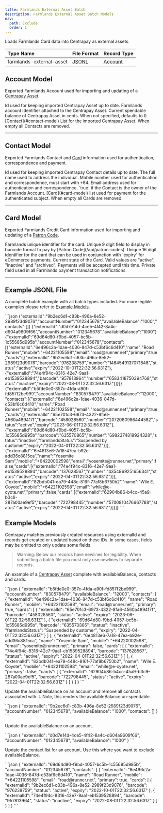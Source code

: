 ```yaml
---
title: Farmlands External Asset Batch
description: Farmlands External Asset Batch Models
nav:
  path: Exclude
  order: 1
---
```


Loads Farmlands Card data into Centrapay as external assets.

|        Type Name         |           File Format           |        Record Type        |
| :----------------------- | :------------------------------ | :------------------------ |
| farmlands-external-asset | [JSONL](https://jsonlines.org/) | [Account](#account-model) |


## Account Model

Exported Farmlands Account used for importing and updating of a [Centrapay Asset](/api/assets/).

<Properties>
  <Property name="externalId" type="string">
    Id used for keeping imported Centrapay Asset up to date.
  </Property>

  <Property name="accountNumber" type="string">
    Farmlands account identifier attached to the Centrapay Asset.
  </Property>

  <Property name="availableBalance" type="bignumber">
    Current spendable balance of Centrapay Asset in cents. When not specified, defaults to 0.
  </Property>

  <Property name="contacts" type="array">
    [Contact](#contact-model) List for the imported Centrapay Asset. When empty all Contacts are removed.
  </Property>
</Properties>

---

## Contact Model

Exported Farmlands Contact and [Card](#card-model) information used for authentication, correspondence and payment.

<Properties>
  <Property name="externalId" type="string">
    Id used for keeping imported Centrapay Contact details up to date.
  </Property>

  <Property name="name" type="string">
    The full name used to address the individual.
  </Property>

  <Property name="mobile" type="phonenumber">
    Mobile number used for authentication and correspondence, must start with +64.
  </Property>

  <Property name="email" type="string">
    Email address used for authentication and correspondence.
  </Property>

  <Property name="primary" type="boolean">
    `true` if the Contact is the owner of the Farmlands Account.
  </Property>

  <Property name="cards" type="array">
    [Card](#card-model) list used for payment for the authenticated subject. When empty all Cards are removed.
  </Property>
</Properties>

---

## Card Model

Exported Farmlands Credit Card information used for importing and updating of a [Patron Code](/api/patron-codes).

<Properties>
  <Property name="externalId" type="string">
    Farmlands unique identifier for the card.
  </Property>

  <Property name="barcode" type="bignumber">
    Unique 9 digit field to display in barcode format to pay by [Patron Code](/api/patron-codes).
  </Property>

  <Property name="number" type="bignumber">
    Unique 16 digit identifier for the card that can be used in conjunction with `expiry` for eCommerce payments.
  </Property>

  <Property name="status" type="string">
    Current state of the Card. Valid values are "active", "inactive" and "archived".
  </Property>

  <Property name="expiry" type="timestamp">
    Payments will be accepted until this time.
  </Property>

  <Property name="farmlandsStatus" type="string">
    Private field used in all Farmlands payment transaction notifications.
  </Property>
</Properties>

---

## Example JSONL File

A complete batch example with all batch types included. For more legible examples please refer to [Example Models](#example-models).

<CodePanel title="Example JSONL">
  ```json
  {"externalId":"9b2ec6d1-c83b-496a-8e52-2989f23d9076","accountNumber":"012345678","availableBalance":"1000","contacts":[]}
  {"externalId":"d0d7e14d-4ce5-4f42-8a4c-d604a9609f66","accountNumber":"012345678","availableBalance":"1000"}
  {"externalId":"69d64d80-f9bd-4057-bc5b-1c55685d995b","accountNumber":"012345678","contacts":[{"externalId":"6e496c2a-1dae-4036-847d-c53bf6c6d410","name":"Road Runner","mobile":"+64221105598","email":"road@runner.net","primary":true,"cards":[{"externalId":"9b2ec6d1-c83b-496a-8e52-2989f23d9076","barcode":"976238759","number":"1464549137071848","status":"active","expiry":"2022-10-01T22:32:56.631Z"},{"externalId":"74e4f94c-8316-42e7-9aa1-eb1539528894","barcode":"957813964","number":"6583418750394768","status":"inactive","expiry":"2022-08-01T22:32:56.631Z"}]}]}
  {"externalId":"b5fde0e0-357c-4fda-a90f-fd857f2be999","accountNumber":"830578479","availableBalance":"12000","contacts":[{"externalId":"6e496c2a-1dae-4036-847d-c53bf6c6d410","name":"Road Runner","mobile":"+64221102598","email":"road@runner.net","primary":true,"cards":[{"externalId":"65e701c3-6973-4322-8fa6-4560a489417f","barcode":"458028560","number":"2072080986444582","status":"active","expiry":"2023-06-01T22:32:56.631Z"},{"externalId":"69d64d80-f9bd-4057-bc5b-1c55685d995b","barcode":"635570865","number":"6982374819924328","status":"inactive","farmlandsStatus":"Suspended by customer","expiry":"2022-04-01T22:32:56.631Z"}]},{"externalId":"6e4813e6-7a18-47ea-b92e-add36c8815ca","name":"Yosemite Sam","mobile":"+64220002598","email":"yosemite@runner.net","primary":false,"cards":[{"externalId":"74e4f94c-8316-42e7-9aa1-eb1539528894","barcode":"137628567","number":"4354969251656341","status":"active","expiry":"2022-04-01T22:32:56.631Z"}]},{"externalId":"82bdb041-ea79-448c-816f-77af8b6750b2","name":"Wile E. Coyote","mobile":"+64221102598","email":"while@e-cyote.net","primary":false,"cards":[{"externalId":"62904b86-b4cc-45a9-b3c9-287a00ae9ef5","barcode":"722798445","number":"5700810476667788","status":"active","expiry":"2022-04-01T22:32:56.631Z"}]}]}
  ```
</CodePanel>

## Example Models

Centrapay matches previously created resources using externalId and records get created or updated based on these IDs. In some cases, fields may be omitted to only update some fields.

> Warning: Below our records have newlines for legibility. When submitting a batch file you must only use newlines to separate records.

An example of a [Centrapay Asset](/api/assets) complete with availableBalance, contacts and cards.

<CodePanel title="Example Centrapay Asset">
  ```json
  {
    "externalId": "b5fde0e0-357c-4fda-a90f-fd857f2be999",
    "accountNumber": "830578479",
    "availableBalance": "12000",
    "contacts": [
      {
        "externalId": "6e496c2a-1dae-4036-847d-c53bf6c6d410",
        "name": "Road Runner",
        "mobile": "+64221102598",
        "email": "road@runner.net",
        "primary": true,
        "cards": [
          {
            "externalId": "65e701c3-6973-4322-8fa6-4560a489417f",
            "barcode": "458028560",
            "status": "active",
            "expiry": "2023-06-01T22:32:56.631Z"
          },
          {
            "externalId": "69d64d80-f9bd-4057-bc5b-1c55685d995b",
            "barcode": "635570865",
            "status": "inactive",
            "farmlandsStatus": "Suspended by customer",
            "expiry": "2022-04-01T22:32:56.631Z"
          }
        ]
      },
      {
        "externalId": "6e4813e6-7a18-47ea-b92e-add36c8815ca",
        "name": "Yosemite Sam",
        "mobile": "+64220002598",
        "email": "yosemite@runner.net",
        "primary": false,
        "cards": [
          {
            "externalId": "74e4f94c-8316-42e7-9aa1-eb1539528894",
            "barcode": "137628567",
            "status": "active",
            "expiry": "2022-04-01T22:32:56.631Z"
          }
        ]
      },
      {
        "externalId": "82bdb041-ea79-448c-816f-77af8b6750b2",
        "name": "Wile E. Coyote",
        "mobile": "+64221102598",
        "email": "while@e-cyote.net",
        "primary": false,
        "cards": [
          {
            "externalId": "62904b86-b4cc-45a9-b3c9-287a00ae9ef5",
            "barcode": "722798445",
            "status": "active",
            "expiry": "2022-04-01T22:32:56.631Z"
          }
        ]
      }
    ]
  }
  ```
</CodePanel>


Update the availableBalance on an account and remove all contacts associated with it. Note, this renders the availableBalance un-spendable.

<CodePanel title="Example Centrapay Asset">
  ```json
  {
    "externalId": "9b2ec6d1-c83b-496a-8e52-2989f23d9076",
    "accountNumber": "012345678",
    "availableBalance": "1000",
    "contacts": []
  }
  ```
</CodePanel>

Update the availableBalance on an account.

<CodePanel title="Example Centrapay Asset">
  ```json
  {
    "externalId": "d0d7e14d-4ce5-4f42-8a4c-d604a9609f66",
    "accountNumber": "012345678",
    "availableBalance": "1000"
  }
  ```
</CodePanel>

Update the contact list for an account. Use this where you want to exclude availableBalance.

<CodePanel title="Example Centrapay Asset">
  ```json
  {
    "externalId": "69d64d80-f9bd-4057-bc5b-1c55685d995b",
    "accountNumber": "012345678",
    "contacts": [
      {
        "externalId": "6e496c2a-1dae-4036-847d-c53bf6c6d410",
        "name": "Road Runner",
        "mobile": "+64221105598",
        "email": "road@runner.net",
        "primary": true,
        "cards": [
          {
            "externalId": "9b2ec6d1-c83b-496a-8e52-2989f23d9076",
            "barcode": "976238759",
            "status": "active",
            "expiry": "2022-10-01T22:32:56.631Z"
          },
          {
            "externalId": "74e4f94c-8316-42e7-9aa1-eb1539528894",
            "barcode": "957813964",
            "status": "inactive",
            "expiry": "2022-08-01T22:32:56.631Z"
          }
        ]
      }
    ]
  }
  ```
</CodePanel>

